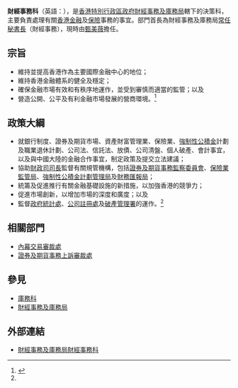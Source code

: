 {{香港政府部門基礎資訊|
中文部門名稱=財經事務科|
英文部門名稱=Financial Services Branch|
部門標誌=Hong Kong SAR Regional Emblem.svg|
首長職銜=常任秘書長|
首長姓名=[[甄美薇|甄美薇]]|
副首長職銜=副秘書長|
副首長姓名=[[陳穎韶|陳穎韶]]、[[廖廣翔|廖廣翔]]、[[許澤森|許澤森]]|
成立年份=2002年|
所屬部門=[[財經事務及庫務局|財經事務及庫務局]]|
總部=[[香港|香港]][[添馬|添馬]]添美道2號[[政府總部_(香港)|政府總部]]24樓|
網站={{URL|http://www.fstb.gov.hk/fsb/chinese/aboutus/welcome/index.htm.|財經事務科網站}}}}
'''財經事務科'''（英語：'''{{lang|en|Financial Services Branch}}'''），是[[香港特別行政區政府|香港特別行政區政府]][[財經事務及庫務局|財經事務及庫務局]]轄下的決策科，主要負責處理有關[[香港|香港]][[金融|金融]]及[[保險|保險]]事務的事宜。部門首長為財經事務及庫務局[[常任秘書長|常任秘書長]]（財經事務），現時由[[甄美薇|甄美薇]]擔任。

== 宗旨 ==

* 維持並提高香港作為主要國際金融中心的地位；
* 維持香港金融體系的健全及穩定；
* 確保金融市場有效和有秩序地運作，並受到審慎而適當的監管；以及
* 營造公開、公平及有利金融市場發展的營商環境。<ref name=":0">{{Cite web |title=財經事務及庫務局 (財經事務科) : 財經事務及庫務局，財經事務科 - 政策大綱 |url=https://www.fstb.gov.hk/fsb/tc/aboutus/policy-programme.html |website=www.fstb.gov.hk |language=zh-hk |access-date=2022-06-24}}</ref>

== 政策大綱 ==

* 就銀行制度、證券及期貨市場、資產財富管理業、保險業、[[強制性公積金|強制性公積金]]計劃及職業退休計劃、公司法、信託法、放債、公司清盤、個人破產、會計事宜，以及與中國大陸的金融合作事宜，制定政策及提交立法建議；
* 協助[[財政司司長|財政司司長]]監督有關規管機構，包括[[證券及期貨事務監察委員會|證券及期貨事務監察委員會]]、[[保險業監管局|保險業監管局]]、[[強制性公積金計劃管理局|強制性公積金計劃管理局]]及[[財務匯報局|財務匯報局]]；
* 統籌及促進推行有關金融基礎設施的新措施，以加強香港的競爭力；
* 促進市場創新，以增加市場的深度和廣度；以及
* 監督[[政府統計處|政府統計處]]、[[公司註冊處_(香港)|公司註冊處]]及[[破產管理署|破產管理署]]的運作。<ref name=":0" />

==相關部門==
*[[內幕交易審裁處|內幕交易審裁處]]
*[[證券及期貨事務上訴審裁處|證券及期貨事務上訴審裁處]]

==參見==
*[[庫務科|庫務科]]
*[[財經事務及庫務局|財經事務及庫務局]]

==外部連結==
*[https://www.fstb.gov.hk/fsb/tc/index.html 財經事務及庫務局財經事務科]{{Wayback|url=http://www.cedb.gov.hk/ctb/chi/new/index.htm |date=20151119145407 }}

{{香港政府行政部門}}
{{HK-govpoli-stub}}